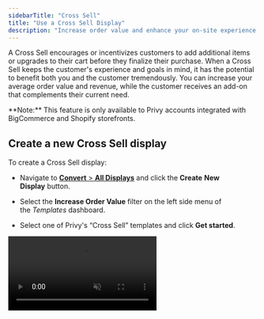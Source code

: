 ```yaml
---
sidebarTitle: "Cross Sell"
title: "Use a Cross Sell Display"
description: "Increase order value and enhance your on-site experience by suggesting products based on your shoppers' behavior."
---
```


A Cross Sell encourages or incentivizes customers to add additional items or upgrades to their cart before they finalize their purchase. When a Cross Sell keeps the customer's experience and goals in mind, it has the potential to benefit both you and the customer tremendously. You can increase your average order value and revenue, while the customer receives an add-on that complements their current need.

<Warning>
  **Note:** This feature is only available to Privy accounts integrated with BigCommerce and Shopify storefronts.
</Warning>

## Create a new Cross Sell display

To create a Cross Sell display:

* Navigate to [**Convert** > **All Displays**](https://dashboard.privy.com/displays) and click the **Create** **New Display** button. 

* Select the **Increase Order Value** filter on the left side menu of the *Templates* dashboard.

* Select one of Privy's “Cross Sell” templates and click **Get started**.

<video autoPlay muted loop playsInline className="create-new-cross-sell" src="/images/displays/cross-sell-create.mp4" />

## Customize your Cross Sell

Now that you’ve selected your template, it’s time to select which product you want to promote, and customize the display's appearance.

* Edit your display's background color, sizing, and display type on the right side of the editor.

* To add new elements, hover over your display's content and click the blue 'plus' sign, then select the desired element from the menu and customize.

<Tip>
  Need help customizing your display? [Check out this resource.](https://privy.mintlify.app/docs/learn/displays/create-a-display#customize-your-displays-appearance)
</Tip>

### Choose your product

By default, your template will have a [Product block](https://privy.mintlify.app/docs/learn/content/product-blocks#product-blocks-in-displays) included. To select your product, hover over the elements and click. On the right side, you'll be able to search and select which Shopify product you want to promote.

<video autoPlay muted loop playsInline className="cross-sell-product" src="/images/displays/cross-sell-choose-product.mp4" />

Once you select your product, Privy will automatically pull in its title, description, and price information. It will also auto-fill the button's URL to add this product to cart on-click. You can customize how much of this information you want visible by checking and unchecking the boxes on the right.

To edit a specific component of your product block (i.e., the text or the image), click directly on the element you want to change and customize its settings on the right.

<Tip>
  Need help customizing your product block? [Check out this resource.](https://privy.mintlify.app/docs/learn/content/product-blocks#product-blocks-in-displays)
</Tip>

Don't forget to **Save** your changes!

## Edit your settings

When you’re happy with your display’s design, you’ll want to head over to **Settings** to set up your targeting so that your Cross Sell shows at the right time to the right audience.

### Triggers and visibility

For a Cross Sell, we want to set the "Time on page" trigger setting to **Immediately.** All other settings can remain the same!

<video autoPlay muted loop playsInline className="cross-sell-trigger" src="/images/displays/cross-sell-trigger.mp4" />

### Audience Targeting

There's a few different approaches you can take to Audience Targeting for your Cross Sell. Select which goal you have in mind for this display to reveal which targeting you should set up:

<AccordionGroup>
  <Accordion title="I want to suggest a product that pairs nicely with what the customer added to cart." defaultOpen={false}>
    Add a new targeting condition for **`Cart Product IDs`** + **`contains any of`** and then select which product(s) you want to include.
    img="/images/displays/cross-sell-cartproduct.png"
  </Accordion>

  <Accordion title="My shopper is close to free shipping, so I want to get them over that threshold." defaultOpen={false}>
    Add a new targeting condition for **`Cart Value`** + **`is greater than or equal to`** and then enter a value.
    Add a second targeting condition for **`Cart Value`** + **`is less than`** and then enter your free shipping threshold.

    img="/images/displays/cross-sell-cartvalue.png"

    <Icon icon="lightbulb-on" /> By setting up these two conditions together, you are setting up a Cart Value "range" that you want to trigger this display. This will prevent carts that already qualify for free shipping from seeing it.
  </Accordion>

  <Accordion title="I want to promote a bundle that contains an item that my shopper added to cart." defaultOpen={false}>
    Add a new targeting condition for **`Cart Product IDs`** + **`contains any of`** and then select which product(s) you want to include.
    img="/images/displays/cross-sell-cartproduct.png"
  </Accordion>
</AccordionGroup>

Feel free to add any other audience targeting if you'd like to restrict this display from appearing on certain pages or to certain audiences. [Learn more about our targeting conditions here.](https://privy.mintlify.app/docs/learn/displays/settings-overview)

<Tip>
  To avoid promoting a product(s) to a person who might already have it in their carts, just add the targeting condition **`Cart Product IDs`** + **`does not contain any of`** and select the product(s) you are showing on your display.
</Tip>

Don't forget to **Save** your changes.

## Launch your Cross Sell

Once you’ve customized your Cross Sell’s appearance and finalized your targeting, you’re ready to launch your display. Click **Activate** in the upper right corner.

<video autoPlay muted loop playsInline className="launch-cross-sell" src="/images/displays/cross-sell-publish.mp4" />

## Review your performance

Now that your Cross Sell is live, [you can review its performance](https://privy.mintlify.app/docs/learn/displays/reporting-overview) at any time from your Convert dashboard, or the display's Reporting page.

<Warning>
  Since your Cross Sell does not collect sign ups, only display Views will be available in reporting.
</Warning>